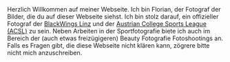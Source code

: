 
<EmpP>
    Herzlich Willkommen auf meiner Webseite.
    Ich bin Florian, der Fotograf der Bilder, die du auf dieser Webseite siehst.
    Ich bin stolz darauf, ein offizieller Fotograf der
    <a href="https://www.blackwings.at/" target="_blank">BlackWings Linz</a> und der
    <a href="https://www.acsl.at/" target="_blank">Austrian College Sports League (ACSL)</a> zu sein.
    Neben Arbeiten in der Sportfotografie biete ich auch im
    Bereich der (auch etwas freizügigeren) Beauty Fotografie Fotoshootings an.
    Falls es Fragen gibt, die diese Webseite nicht klären kann, zögrere bitte nicht mich anzuschreiben.
</EmpP>

<div className="mb-6">
    <MyImage/>
</div>
